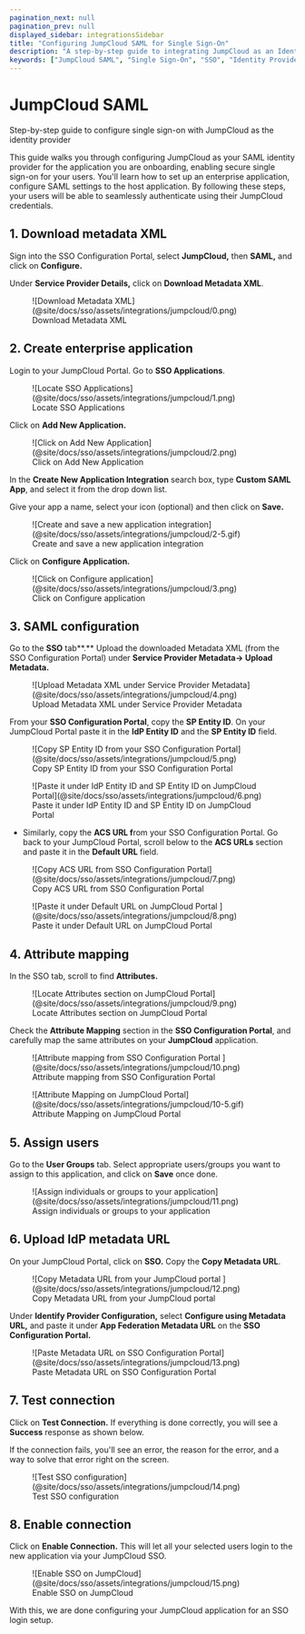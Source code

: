 ```yaml
---
pagination_next: null
pagination_prev: null
displayed_sidebar: integrationsSidebar
title: "Configuring JumpCloud SAML for Single Sign-On"
description: "A step-by-step guide to integrating JumpCloud as an Identity Provider for Single Sign-On (SSO) functionality."
keywords: ["JumpCloud SAML", "Single Sign-On", "SSO", "Identity Provider", "Enterprise Application", "SAML Configuration", "Attribute Mapping", "User Assignment"]
---
```


# JumpCloud SAML

<Subtitle>Step-by-step guide to configure single sign-on with JumpCloud as the identity provider</Subtitle>

This guide walks you through configuring JumpCloud as your SAML identity provider for the application you are onboarding, enabling secure single sign-on for your users. You'll learn how to set up an enterprise application, configure SAML settings to the host application. By following these steps, your users will be able to seamlessly authenticate using their JumpCloud credentials.

## 1. Download metadata XML

Sign into the SSO Configuration Portal, select **JumpCloud,** then **SAML,** and click on **Configure.**

Under **Service Provider Details,** click on **Download Metadata XML**.

<figure>
  ![Download Metadata XML](@site/docs/sso/assets/integrations/jumpcloud/0.png)
  <figcaption>Download Metadata XML</figcaption>
</figure>

## 2. Create enterprise application

Login to your JumpCloud Portal. Go to **SSO Applications**.

<figure>
  ![Locate SSO Applications](@site/docs/sso/assets/integrations/jumpcloud/1.png)
  <figcaption>Locate SSO Applications</figcaption>
</figure>

Click on **Add New Application.**

<figure>
  ![Click on Add New
  Application](@site/docs/sso/assets/integrations/jumpcloud/2.png)
  <figcaption>Click on Add New Application</figcaption>
</figure>

In the **Create New Application Integration** search box, type **Custom SAML App**, and select it from the drop down list.

Give your app a name, select your icon (optional) and then click on **Save.**

<figure>
  ![Create and save a new application
  integration](@site/docs/sso/assets/integrations/jumpcloud/2-5.gif)
  <figcaption>Create and save a new application integration</figcaption>
</figure>

Click on **Configure Application.**

<figure>
  ![Click on Configure
  application](@site/docs/sso/assets/integrations/jumpcloud/3.png)
  <figcaption>Click on Configure application</figcaption>
</figure>

## 3. SAML configuration

Go to the **SSO** tab**.** Upload the downloaded Metadata XML (from the SSO Configuration Portal) under **Service Provider Metadata→ Upload Metadata.**

<figure>
  ![Upload Metadata XML under Service Provider
  Metadata](@site/docs/sso/assets/integrations/jumpcloud/4.png)
  <figcaption>Upload Metadata XML under Service Provider Metadata</figcaption>
</figure>

From your **SSO Configuration Portal**, copy the **SP Entity ID**. On your JumpCloud Portal paste it in the **IdP Entity ID** and the **SP Entity ID** field.

<figure>
  ![Copy SP Entity ID from your SSO Configuration
  Portal](@site/docs/sso/assets/integrations/jumpcloud/5.png)
  <figcaption>Copy SP Entity ID from your SSO Configuration Portal</figcaption>
</figure>

<figure>
  ![Paste it under IdP Entity ID and SP Entity ID on JumpCloud
  Portal](@site/docs/sso/assets/integrations/jumpcloud/6.png)
  <figcaption>
    Paste it under IdP Entity ID and SP Entity ID on JumpCloud Portal
  </figcaption>
</figure>

- Similarly, copy the **ACS URL f**rom your SSO Configuration Portal. Go back to your JumpCloud Portal, scroll below to the **ACS URLs** section and paste it in the **Default URL** field.

<figure>
  ![Copy ACS URL from SSO Configuration
  Portal](@site/docs/sso/assets/integrations/jumpcloud/7.png)
  <figcaption>Copy ACS URL from SSO Configuration Portal</figcaption>
</figure>

<figure>
  ![Paste it under Default URL on JumpCloud Portal
  ](@site/docs/sso/assets/integrations/jumpcloud/8.png)
  <figcaption>Paste it under Default URL on JumpCloud Portal </figcaption>
</figure>

## 4. Attribute mapping

In the SSO tab, scroll to find **Attributes.**

<figure>
  ![Locate Attributes section on JumpCloud
  Portal](@site/docs/sso/assets/integrations/jumpcloud/9.png)
  <figcaption>Locate Attributes section on JumpCloud Portal</figcaption>
</figure>

Check the **Attribute Mapping** section in the **SSO Configuration Portal**, and carefully map the same attributes on your **JumpCloud** application.

<figure>
  ![Attribute mapping from SSO Configuration Portal
  ](@site/docs/sso/assets/integrations/jumpcloud/10.png)
  <figcaption>Attribute mapping from SSO Configuration Portal </figcaption>
</figure>

<figure>
  ![Attribute Mapping on JumpCloud
  Portal](@site/docs/sso/assets/integrations/jumpcloud/10-5.gif)
  <figcaption>Attribute Mapping on JumpCloud Portal</figcaption>
</figure>

## 5. Assign users

Go to the **User Groups** tab. Select appropriate users/groups you want to assign to this application, and click on **Save** once done.

<figure>
  ![Assign individuals or groups to your
  application](@site/docs/sso/assets/integrations/jumpcloud/11.png)
  <figcaption>Assign individuals or groups to your application</figcaption>
</figure>

## 6. Upload IdP metadata URL

On your JumpCloud Portal, click on **SSO.** Copy the **Copy Metadata URL**.

<figure>
  ![Copy Metadata URL from your JumpCloud portal
  ](@site/docs/sso/assets/integrations/jumpcloud/12.png)
  <figcaption>Copy Metadata URL from your JumpCloud portal </figcaption>
</figure>

Under **Identify Provider Configuration,** select **Configure using Metadata URL,** and paste it under **App Federation Metadata URL** on the **SSO Configuration Portal.**

<figure>
  ![Paste Metadata URL on SSO Configuration
  Portal](@site/docs/sso/assets/integrations/jumpcloud/13.png)
  <figcaption>Paste Metadata URL on SSO Configuration Portal</figcaption>
</figure>

## 7. Test connection

Click on **Test Connection.** If everything is done correctly, you will see a **Success** response as shown below.

If the connection fails, you'll see an error, the reason for the error, and a way to solve that error right on the screen.

<figure>
  ![Test SSO configuration](@site/docs/sso/assets/integrations/jumpcloud/14.png)
  <figcaption>Test SSO configuration </figcaption>
</figure>

## 8. Enable connection

Click on **Enable Connection.** This will let all your selected users login to the new application via your JumpCloud SSO.

<figure>
  ![Enable SSO on
  JumpCloud](@site/docs/sso/assets/integrations/jumpcloud/15.png)
  <figcaption>Enable SSO on JumpCloud</figcaption>
</figure>

With this, we are done configuring your JumpCloud application for an SSO login setup.
